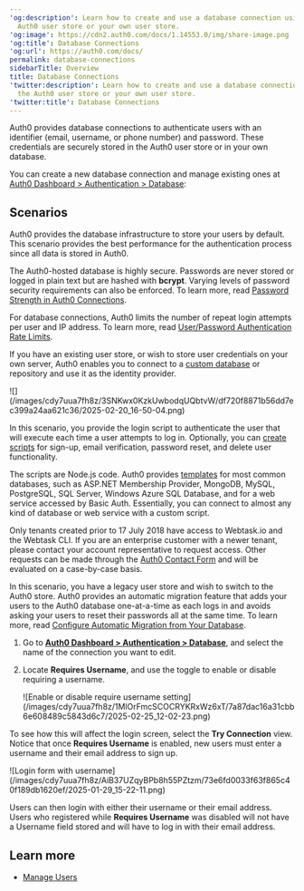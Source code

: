 ---
'og:description': Learn how to create and use a database connection using either the
  Auth0 user store or your own user store.
'og:image': https://cdn2.auth0.com/docs/1.14553.0/img/share-image.png
'og:title': Database Connections
'og:url': https://auth0.com/docs/
permalink: database-connections
sidebarTitle: Overview
title: Database Connections
'twitter:description': Learn how to create and use a database connection using either
  the Auth0 user store or your own user store.
'twitter:title': Database Connections
---
Auth0 provides database connections to authenticate users with an identifier (email, username, or phone number) and password. These credentials are securely stored in the Auth0 user store or in your own database.

You can create a new database connection and manage existing ones at [Auth0 Dashboard > Authentication > Database](https://manage.auth0.com/#/connections/database):

## Scenarios

<Tabs><Tab title="Auth0 user store">

Auth0 provides the database infrastructure to store your users by default. This scenario provides the best performance for the authentication process since all data is stored in Auth0.

The Auth0-hosted database is highly secure. Passwords are never stored or logged in plain text but are hashed with **bcrypt**. Varying levels of password security requirements can also be enforced. To learn more, read [Password Strength in Auth0 Connections](/docs/authenticate/database-connections/password-strength).

<Callout icon="file-lines" color="#0EA5E9" iconType="regular">

For database connections, Auth0 limits the number of repeat login attempts per user and IP address. To learn more, read [User/Password Authentication Rate Limits](/docs/troubleshoot/customer-support/operational-policies/rate-limit-policy/database-connections-rate-limits).

</Callout>

</Tab><Tab title="Your own user store">

If you have an existing user store, or wish to store user credentials on your own server, Auth0 enables you to connect to a [custom database](/docs/authenticate/database-connections/custom-db) or repository and use it as the identity provider.

<Frame>![](/images/cdy7uua7fh8z/3SNKwx0KzkUwbodqUQbtvW/df720f8871b56dd7ec399a24aa621c36/2025-02-20_16-50-04.png)</Frame>

In this scenario, you provide the login script to authenticate the user that will execute each time a user attempts to log in. Optionally, you can [create scripts](/docs/authenticate/database-connections/custom-db/templates) for sign-up, email verification, password reset, and delete user functionality.

The scripts are Node.js code. Auth0 provides [templates](/docs/authenticate/database-connections/custom-db/templates) for most common databases, such as ASP.NET Membership Provider, MongoDB, MySQL, PostgreSQL, SQL Server, Windows Azure SQL Database, and for a web service accessed by Basic Auth. Essentially, you can connect to almost any kind of database or web service with a custom script.

<Warning>

Only tenants created prior to 17 July 2018 have access to Webtask.io and the Webtask CLI. If you are an enterprise customer with a newer tenant, please contact your account representative to request access. Other requests can be made through the [Auth0 Contact Form](https://auth0.com/get-started?place=documentation%20post&type=link&text=auth0%20contact%20form) and will be evaluated on a case-by-case basis.

</Warning>

</Tab><Tab title="Migrating to Auth0">

In this scenario, you have a legacy user store and wish to switch to the Auth0 store. Auth0 provides an automatic migration feature that adds your users to the Auth0 database one-at-a-time as each logs in and avoids asking your users to reset their passwords all at the same time. To learn more, read [Configure Automatic Migration from Your Database](/docs/manage-users/user-migration/configure-automatic-migration-from-your-database).

</Tab><Tab title="Requiring a username">

1. Go to [**Auth0 Dashboard > Authentication > Database**](https://manage.auth0.com/#/connections/database), and select the name of the connection you want to edit.
2. Locate **Requires Username**, and use the toggle to enable or disable requiring a username.

   <Frame>![Enable or disable require username setting](/images/cdy7uua7fh8z/1MlOrFmcSCOCRYKRxWz6xT/7a87dac16a31cbb6e608489c5843d6c7/2025-02-25_12-02-23.png)</Frame>

To see how this will affect the login screen, select the **Try Connection** view. Notice that once **Requires Username** is enabled, new users must enter a username and their email address to sign up.

<Frame>![Login form with username](/images/cdy7uua7fh8z/AiB37UZqyBPb8h55PZtzm/73e6fd0033f63f865c40f189db1620ef/2025-01-29_15-22-11.png)</Frame>

Users can then login with either their username or their email address. Users who registered while **Requires Username** was disabled will not have a Username field stored and will have to log in with their email address.

</Tab></Tabs>

## Learn more

* [Manage Users](/docs/manage-users)